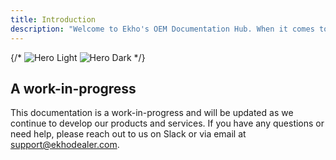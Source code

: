 ```yaml
---
title: Introduction
description: "Welcome to Ekho's OEM Documentation Hub. When it comes to understanding Ekho's workflows and how things work, consider this the source of truth."
---
```


{/* <img
  className="block dark:hidden"
  src="/images/hero-light.svg"
  alt="Hero Light"
/>
<img
  className="hidden dark:block"
  src="/images/hero-dark.svg"
  alt="Hero Dark"
/> */}

## A work-in-progress

This documentation is a work-in-progress and will be updated as we continue to develop our products and services. If you have any questions or need help, please reach out to us on Slack or via email at [support@ekhodealer.com](mailto:support@ekhodealer.com).

